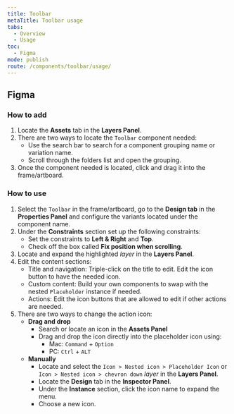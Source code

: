 ```yaml
---
title: Toolbar
metaTitle: Toolbar usage
tabs:
  - Overview
  - Usage
toc:
  - Figma
mode: publish
route: /components/toolbar/usage/
---
```


## Figma

### How to add

1. Locate the **Assets** tab in the **Layers Panel**.
2. There are two ways to locate the `Toolbar` component needed:
   - Use the search bar to search for a component grouping name or variation name.
   - Scroll through the folders list and open the grouping.
3. Once the component needed is located, click and drag it into the frame/artboard.

### How to use

1. Select the `Toolbar` in the frame/artboard, go to the **Design tab** in the **Properties Panel** and configure the variants located under the component name.
2. Under the **Constraints** section set up the following constraints:
   - Set the constraints to **Left & Right** and **Top**.
   - Check off the box called **Fix position when scrolling**.
3. Locate and expand the highlighted _layer_ in the **Layers Panel**.
4. Edit the content sections:
   - Title and navigation: Triple-click on the title to edit. Edit the icon button to have the needed icon.
   - Custom content: Build your own components to swap with the nested `Placeholder` instance if needed.
   - Actions: Edit the icon buttons that are allowed to edit if other actions are needed.
5. There are two ways to change the action icon:
   - **Drag and drop**
     - Search or locate an icon in the **Assets Panel**
     - Drag and drop the icon directly into the placeholder icon using:
       - Mac: `Command` + `Option`
       - PC: `Ctrl` + `ALT`
   - **Manually**
     - Locate and select the `Icon > Nested icon > Placeholder Icon` or `Icon > Nested icon > chevron down` _layer_ in the **Layers Panel**.
     - Locate the **Design** tab in the **Inspector Panel**.
     - Under the **Instance** section, click the icon name to expand the menu.
     - Choose a new icon.
